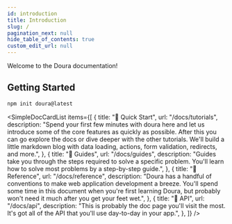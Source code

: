 ```yaml
---
id: introduction
title: Introduction
slug: /
pagination_next: null
hide_table_of_contents: true
custom_edit_url: null
---
```


Welcome to the Doura documentation!

## Getting Started

```sh
npm init doura@latest
```


<SimpleDocCardList
  items={[
    {
      title: "📄️ Quick Start",
      url: "/docs/tutorials",
      description:
        "Spend your first few minutes with doura here and let us introduce some of the core features as quickly as possible. After this you can go explore the docs or dive deeper with the other tutorials. We'll build a little markdown blog with data loading, actions, form validation, redirects, and more.",
    },
    {
      title: "📄️ Guides",
      url: "/docs/guides",
      description:
        "Guides take you through the steps required to solve a specific problem. You'll learn how to solve most problems by a step-by-step guide.",
    },
    {
      title: "📄️ Reference",
      url: "/docs/reference",
      description:
        "Doura has a handful of conventions to make web application development a breeze. You'll spend some time in this document when you're first learning Doura, but probably won't need it much after you get your feet wet.",
    },
    {
      title: "📄️ API",
      url: "/docs/api",
      description:
        "This is probably the doc page you'll visit the most. It's got all of the API that you'll use day-to-day in your app.",
    },
  ]}
/>
